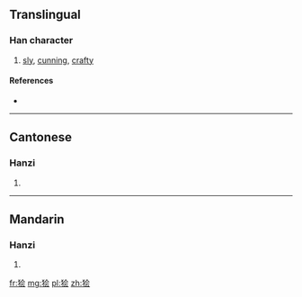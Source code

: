 {{also|獪}}
==Translingual==

===Han character===
{{Han char|rn=94|rad=犬|as=06|sn=9|four=|canj=KHOMI}}

# [[sly]], [[cunning]], [[crafty]]

====References====
* {{Han ref|kx=0711.101|hdz=21345.010|uh=72EF|ud=29423}}

----

==Cantonese==

===Hanzi===
{{yue-hanzi|jyut=|y=kui2|tra=獪}}

# {{defn|lang=yue|sort=犬06}}

----

==Mandarin==

===Hanzi===
{{cmn-hanzi|tra=獪|pin=[[huá]] ([[hua2]])|wg=hua<sup>2</sup>}}

# {{defn|lang=cmn|sort=犬06}}

[[fr:狯]]
[[mg:狯]]
[[pl:狯]]
[[zh:狯]]